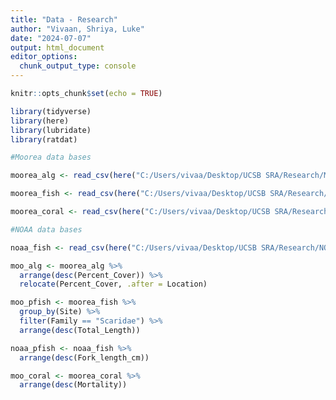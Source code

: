 ```yaml
---
title: "Data - Research"
author: "Vivaan, Shriya, Luke"
date: "2024-07-07"
output: html_document
editor_options: 
  chunk_output_type: console
---
```


```r
knitr::opts_chunk$set(echo = TRUE)
``` 

```r
library(tidyverse)
library(here)
library(lubridate)
library(ratdat)
```

```r
#Moorea data bases

moorea_alg <- read_csv(here("C:/Users/vivaa/Desktop/UCSB SRA/Research/MOOREA/MCR_LTER_Annual_Survey_Benthic_Cover_20231211.csv"))

moorea_fish <- read_csv(here("C:/Users/vivaa/Desktop/UCSB SRA/Research/MOOREA/MCR_LTER_Annual_Fish_Survey_20230615.csv"))

moorea_coral <- read_csv(here("C:/Users/vivaa/Desktop/UCSB SRA/Research/MOOREA/MCR_LTER_Lenihan_mapped_corals_20220413.csv"))

#NOAA data bases

noaa_fish <- read_csv(here("C:/Users/vivaa/Desktop/UCSB SRA/Research/NOAA/Parrotfish_surveys_FL2014.csv"))
```


```r
moo_alg <- moorea_alg %>% 
  arrange(desc(Percent_Cover)) %>% 
  relocate(Percent_Cover, .after = Location)

moo_pfish <- moorea_fish %>% 
  group_by(Site) %>% 
  filter(Family == "Scaridae") %>% 
  arrange(desc(Total_Length))

noaa_pfish <- noaa_fish %>% 
  arrange(desc(Fork_length_cm))

moo_coral <- moorea_coral %>% 
  arrange(desc(Mortality))
```

